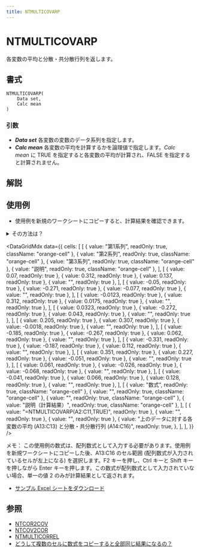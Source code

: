 ```yaml
---
title: NTMULTICOVARP
---
```



# NTMULTICOVARP

各変数の平均と分散・共分散行列を返します。

## 書式

```excel
NTMULTICOVARP(
    Data set,
    Calc mean
)
```

### 引数

- **_Data set_** 各変数の変数のデータ系列を指定します。
- **_Calc mean_** 各変数の平均を計算するかを論理値で指定します。*Calc mean* に TRUE を指定すると各変数の平均が計算され、FALSE を指定すると計算されません。

## 解説

## 使用例

- 使用例を新規のワークシートにコピーすると、計算結果を確認できます。

<details>
<summary>その方法は？</summary>

1.  新しいブックまたはワークシートを作成します。
2.  ヘルプ トピックにある使用例を選択します（行番号および列番号を除く）。

    ![Selecting an example from Help](./../../assets/functions/HowToCopy.png)

    ヘルプから使用例を選択する

3.  Ctrl キーを押しながら C キーを押します。
4.  ワークシートのセル A1 を選択し、Ctrl キーを押しながら V キーを押します。
5.  計算結果と結果を返す数式の表示を切り替えるには、Ctrl キーを押しながら ` (アクサン グラーブ) キーを押すか、または [ツール] メニューの [ワークシート分析] をポイントし、[ワークシート分析モード] をクリックします。

</details>

<DataGridMdx
  data={{
    cells: [
      [
        { value: "第1系列", readOnly: true, className: "orange-cell" },
        { value: "第2系列", readOnly: true, className: "orange-cell" },
        { value: "第3系列", readOnly: true, className: "orange-cell" },
        { value: "説明", readOnly: true, className: "orange-cell" },
      ],
      [
        { value: 0.07, readOnly: true },
        { value: 0.312, readOnly: true },
        { value: 0.137, readOnly: true },
        { value: "", readOnly: true },
      ],
      [
        { value: -0.05, readOnly: true },
        { value: -0.271, readOnly: true },
        { value: -0.077, readOnly: true },
        { value: "", readOnly: true },
      ],
      [
        { value: -0.0123, readOnly: true },
        { value: 0.312, readOnly: true },
        { value: 0.0175, readOnly: true },
        { value: "", readOnly: true },
      ],
      [
        { value: 0.0323, readOnly: true },
        { value: -0.272, readOnly: true },
        { value: 0.043, readOnly: true },
        { value: "", readOnly: true },
      ],
      [
        { value: 0.205, readOnly: true },
        { value: 0.307, readOnly: true },
        { value: -0.0018, readOnly: true },
        { value: "", readOnly: true },
      ],
      [
        { value: -0.185, readOnly: true },
        { value: -0.267, readOnly: true },
        { value: 0.062, readOnly: true },
        { value: "", readOnly: true },
      ],
      [
        { value: -0.331, readOnly: true },
        { value: -0.187, readOnly: true },
        { value: 0.112, readOnly: true },
        { value: "", readOnly: true },
      ],
      [
        { value: 0.351, readOnly: true },
        { value: 0.227, readOnly: true },
        { value: -0.051, readOnly: true },
        { value: "", readOnly: true },
      ],
      [
        { value: 0.061, readOnly: true },
        { value: -0.026, readOnly: true },
        { value: -0.068, readOnly: true },
        { value: "", readOnly: true },
      ],
      [
        { value: -0.041, readOnly: true },
        { value: 0.066, readOnly: true },
        { value: 0.128, readOnly: true },
        { value: "", readOnly: true },
      ],
      [
        { value: "数式", readOnly: true, className: "orange-cell" },
        { value: "", readOnly: true, className: "orange-cell" },
        { value: "", readOnly: true, className: "orange-cell" },
        { value: "説明（計算結果）", readOnly: true, className: "orange-cell" },
      ],
      [
        { value: "=NTMULTICOVARP(A2:C11,TRUE)", readOnly: true },
        { value: "", readOnly: true },
        { value: "", readOnly: true },
        {
          value:
            "上のデータに対する各変数の平均 (A13:C13) と分散・共分散行列 (A14:C16)",
          readOnly: true,
        },
      ],
    ],
  }}
/>

メモ： この使用例の数式は、配列数式として入力する必要があります。使用例を新規ワークシートにコピーした後、A13:C16 のセル範囲 (配列数式が入力されているセルが左上になる) を選択します。F2 キーを押し、Ctrl キーと Shift キーを押しながら Enter キーを押します。この数式が配列数式として入力されていない場合、単一の値 2 のみが計算結果として返されます。

- [サンプル Excel シートをダウンロード](https://www.ntrand.com/files/NtRand3.xls "Downloading Sample")

## 参照

- [NTCOR2COV](https://www.ntrand.com/jp/ntcor2cov/)
- [NTCOV2COR](https://www.ntrand.com/jp/ntcov2cor/)
- [NTMULTICORREL](https://www.ntrand.com/jp/ntmulticorrel/)
- [どうして複数のセルに数式をコピーすると全部同じ結果になるの？](https://www.ntrand.com/jp/faq/#local_CtrlShiftEnter)
